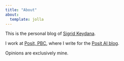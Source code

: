 ```yaml
---
title: "About"
about:
  template: jolla
---
```


This is the personal blog of [Sigrid Keydana](https://twitter.com/zkajdan).

I work at [Posit, PBC](https://posit.co/), where I write for the [Posit AI blog](https://blogs.rstudio.com/ai/).

Opinions are exclusively mine.
